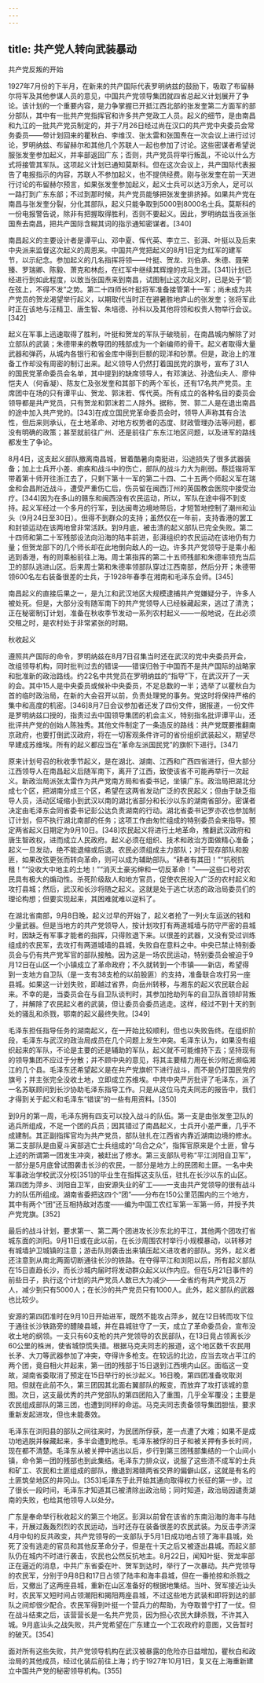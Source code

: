 ```yaml
---
---
---
```

title: 共产党人转向武装暴动
---







共产党反叛的开始

1927年7月份的下半月，在新来的共产国际代表罗明纳兹的鼓励下，吸取了布留赫尔将军及其他参谋人员的意见，中国共产党领导集团就四省总起义计划展开了争论。该计划的一个重要内容，是力争掌握已开抵江西北部的张发奎第二方面军的部分部队，其中有一批共产党指挥官和许多共产党政工人员。起义的细节，是由南昌和九江的一批共产党员制定的，并于7月26日经过尚在汉口的共产党中央委员会常务委员——带计划回来的瞿秋白、李维汉、张太雷和张国焘在一次会议上进行过讨论，罗明纳兹、布留赫尔和其他几个苏联人一起也参加了讨论。这些密谋者希望说服张发奎参加起义，并率部返回广东；否则，共产党员将举行叛乱，不论以什么方式将接管其军队。这项起义计划已通知莫斯科。但在这次会议上，共产国际代表报告了电报指示的内容，苏联人不参加起义，也不提供经费。刚与张发奎在前一天进行讨论的布留赫尔预言，如果张发奎参加起义，起义士兵可以达3万余人，足可以一路打到广东东部；不过到那时候，共产党员能够把张发奎排挤掉。如果共产党在南昌与张发奎分裂，分化其部队，起义只能争取到5000到8000名士兵。莫斯科的一份电报警告说，除非有把握取得胜利，否则不要起义。因此，罗明纳兹当夜派张国焘去南昌，把共产国际含糊其词的指示通知密谋者。[340]

南昌起义的主要设计者是谭平山、邓中夏、恽代英、李立三、彭湃、叶挺以及后来中央派来监督这次起义的周恩来。中国共产党把起义的8月1日定为红军的建军节，以示纪念。参加起义的几名指挥将领——叶挺、贺龙、刘伯承、朱德、聂荣臻、罗瑞卿、陈毅、萧克和林彪，在红军中继续其辉煌的戎马生涯。[341]计划已经进行到如此程度，以致当张国焘来到南昌，试图制止这次起义时，已是处于“箭在弦上，不得不发”之势。第二十四师长叶挺将军准备接管第十一军；尚未成为共产党员的贺龙渴望举行起义，以期取代当时正在避暑胜地庐山的张发奎；张将军此时正在该地与汪精卫、唐生智、朱培德、孙科以及其他将领和权贵人物举行会议。[342]

起义在军事上迅速取得了胜利，叶挺和贺龙的军队于破晓前，在南昌城内解除了对立部队的武装；朱德带来的教导团的残部成为一个新编师的骨干。起义者取得大量武器和弹药，从城内各银行和省金库中得到巨额的现洋和钞票。但是，政治上的准备工作却没有周密的制订出来。起义领导人仍然打着国民党的旗号，宣布了31人的国民党革命委员会名单，其中提到的缺席领导人，有邓演达、孙逸仙夫人、廖仲恺夫人（何香凝）、陈友仁及张发奎和其部下的两个军长，还有17名共产党员。主席团中在场的只有谭平山、贺龙、郭沫若、恽代英。所有成立的各种名目的委员会领导都是共产党员，只有贺龙和郭沫若二人除外。据称，贺、郭二人是在退出南昌的途中加入共产党的。[343]在成立国民党革命委员会时，领导人声称其有合法性，但后来则承认，在土地革命、对地方权势者的态度、财政管理办法等问题，都没有明确的政策；甚至就前往广州、还是前往广东东江地区问题，以及进军的路线都发生了争论。

8月4日，这支起义部队撤离南昌城，冒着酷暑向南挺进，沿途损失了很多武器装备；加上士兵开小差、痢疾和战斗中的伤亡，部队的战斗力大为削弱。蔡廷锴将军带着第十师开往浙江去了，只剩下第十一军的第二十四、二十五两个师起义军在瑞金和会昌附近战斗，遭受严重伤亡后，伤员留在闽西汀州的英国教会医院中接受治疗。[344]因为在多山的赣东和闽西没有农民运动，所以，军队在途中得不到支持。起义军经过一个多月的行军，到达闽粤边境地带后，才短暂地控制了潮州和汕头（9月24日至30日）。但得不到群众的支持；虽然仅在一年前，支持香港的罢工和封锁运动在该两地曾非常活跃。到9月底，被击溃的起义部队已完全失败。第二十四师和第二十军残部设法向沿海的陆丰前进，彭湃组织的农民运动在该地仍有力量；但贺龙部下的几个师长却在此地倒向敌人的一边。许多共产党领导于是乘小船逃到香港，有的则乘船前往上海。周士第指挥的第二十五师残部和朱德率领充当后卫的部队逃进山区。后来周士第和朱德率领部队穿过江西南部，然后分开；朱德带领600名左右装备很差的士兵，于1928年春季在湘南和毛泽东会师。[345]

南昌起义的直接后果之一，是九江和武汉地区大规模逮捕共产党嫌疑分子，许多人被处死。但是，大部分没有随军南下的共产党领导人已经躲藏起来，逃过了清洗；正在秘密制订计划，准备在秋收季节发动一系列农村起义——一般地说，在此必须交租之时，是农村处于非常紧张的时期。





秋收起义

遵照共产国际的命令，罗明纳兹在8月7日召集当时还在武汉的党中央委员开会，改组领导机构，同时批判过去的错误——错误归咎于中国而不是共产国际的战略家和批准新的政治路线。约22名中共党员在罗明纳兹的“指导”下，在武汉开了一天的会。其中15人是中央委员或候补中央委员，不足总数的一半；选举了以瞿秋白为首的临时政治局，在新的大会召开以前，负责处理党的事务。党这时将保持严格的集中和高度的机密。[346]8月7日会议参加者还发了四份文件，据报道，一份文件是罗明纳兹口授的，指责过去中国领导集团的机会主义，特别指名批评谭平山，还批评共产党的创始人陈独秀。其他文件制定了一条造反的路线：共产党既要推翻南京政府，也要打倒武汉政府，将在一切客观条件许可的省份组织武装起义，期望尽早建成苏维埃。所有的起义都应当在“革命左派国民党”的旗帜下进行。[347]

原来计划号召的秋收季节起义，是在湖北、湖南、江西和广西四省进行，但大部分江西领导人在南昌起义后随军南下，离开了江西，致使该省不可能再举行一次起义。新政治局派张太雷作为共产党南方局和省委书记，坐镇广东。政治局把湖北分成七个区，把湖南分成三个区，希望在这两省发动广泛的农民起义；但由于缺乏指导人员，活动区域缩小到武汉以南的湖北省部分和长沙以东的湖南省部分。密谋者决定由毛泽东会同省委书记彭公达负责湖南的行动。湖北省委书记罗亦农也参加制订计划，但不执行湖北南部的任务；这项工作由匆忙组成的特别委员会来指导。预定两省起义日期定为9月10日。[348]农民起义将进行土地革命，推翻武汉政府和唐生智政权，进而成立人民政府。起义必须在组织、技术和政治方面做精心准备；起义一旦发动，绝不能退缩或后退。农民必须组成主力部队；对于现存部队和股匪，如果改弦更张而转向革命，则可以成为辅助部队。“耕者有其田！”“抗税抗租！”“没收大中地主的土地！”“消灭土豪劣绅和一切反革命！”——这些口号对农民具有极大的煽动性。杀死阶级敌人和地方官员，促使农民投入广泛的农村起义和攻打县城；然后，武汉和长沙将随之起义。这就是处于逃亡状态的政治局委员们的理论构想；但要实现起来，其困难就难以逆料了。

在湖北省南部，9月8日晚，起义过早的开始了，起义者抢了一列火车运送的钱和少量武器。但是当地方的共产党领导人，按计划攻打有两道城墙与防守严密的县城时，因缺乏有军事才能者的指挥，只得败退下来。以很差的武器，又没有受过训练组成的农民军，去攻打有两道城墙的县城，失败自在意料之中。中央已禁止特别委员会与仍有共产党军官的部队接触。因为这是一场农民运动，特别委员会被迫于9月12日在山区一个小镇成立了革命政府；不久就转到一个市镇——新店，希望得到一支地方自卫队（是一支有38支枪的以前股匪）的支持，准备联合攻打另一座县城。如果这一计划失败，即越过省界，向岳州转移，与湘东的起义农民联合起来。不幸的是，当委员会在与自卫队谈判时，其参加抢劫列车的自卫队首领却背叛了，并解除了农民起义者的武装，但让委员会委员逃走。这样，经过不到十天的到处的骚乱和杀戮，鄂南的起义最终失败。[349]

毛泽东担任指导任务的湖南起义，在一开始比较顺利，但也以失败告终。在组织阶段，毛泽东与武汉的政治局成员在几个问题上发生冲突。毛泽东认为，如果没有组织起来的军队，不论是主要的还是辅助的军队，起义就不可能维持下去；坚持现有的领导集团不应过于分散；并不顾中央的意见，将其主要精力用在长沙附近濒临湘江的几个县。毛泽东还希望起义是在共产党旗帜下进行战斗，而不是仍打国民党的旗号；并主张完全没收土地，立即成立苏维埃。中共中央严厉批评了毛泽东，派了一名苏联顾问到长沙协助毛泽东指导工作。只是从这位马克夫同志的报告中，我们才得到关于起义和毛泽东“错误”的一些有用资料。[350]

到9月的第一周，毛泽东拥有四支可以投入战斗的队伍。第一支是由张发奎卫队的逃兵所组成，不足一个团的兵员；因其错过了南昌起义，士兵开小差严重，几乎不成建制。其正副指挥官均为共产党员，部队驻扎在江西省内靠近湖南边境的修水。第二支部队是由夏斗寅部逃亡士兵组成的“乌合之众”，指挥官原来是个土匪，曾与上述的所谓第一团发生冲突，被赶出了修水。第三支部队号称“平江浏阳自卫军”，一部分是5月底曾试图袭击长沙的农民，一部分是地方上的民团和土匪。一名中央军事政治学校武汉分校[351]的毕业生在指挥这支队伍，驻扎在长沙以东的山区。第四团为萍乡、浏阳自卫军，由安源失业的矿工——一支由共产党领导的很有战斗力的队伍所组成。湖南省委把这四个“团”——分布在150公里范围内的三个地方，其中有两个“团”还互相持敌对态度——编为中国工农红军第一军第一师，并授予共产党党旗。[352]

最后的战斗计划，要求第一、第二两个团进攻长沙东北的平江，其他两个团攻打省城东面的浏阳。9月11日或在此以前，在长沙周围农村举行小规模暴动，以转移对有城墙护卫城镇的注意；游击队则袭击出来镇压起义进攻者的部队。另外，起义者还注意到从南北两面切断通往长沙的铁路。在夺得平江和浏阳以后，所有起义部队在15日直趋长沙，而长沙城内届时将发动群众起义以作内应。但在5月21日事件的前些日子，执行这个计划的共产党员人数已大为减少——全省约有共产党员2万人，减少到只有5000人；在长沙的共产党员只有1000人。此外，起义部队的武器也比较少。

安源的第四团准时在9月10日开始进军，既然不能攻占萍乡，就在12日转而攻下位于通往长沙铁路旁的醴陵县城，并在县城驻守了一天，成立了革命委员会，宣布没收土地的纲领。一支只有60支枪的共产党领导的农民部队，在13日竟占领离长沙60公里的株洲，使省城惊慌失措。根据马克夫同志的报道，这个地区数千农民用长矛、大刀等武器参加了冲突，夺得许多枪支。在较远的北边，应当去攻占平江的两个团，竟自相火并起来，第一团的残部于15日退到江西境内山区。面临这一变故，湖南省委取消了预定在15日举行的长沙起义。16日晚，第四团准备攻取浏阳。但就在此前不久，第三团因其北面右翼部队的叛变，而放弃了攻打该城的意图。次日，这支最优秀的共产党部队的第四团陷入了重围，几乎全军覆没；主要是农民组成部队的第三团，也遭到同样的命运。马克夫同志责备领导集团胆怯，要求重新发起进攻，但也未能奏效。

毛泽东在浏阳县的部队之间往来时，为民团所俘获，差一点遭了大难；如果不是成功地逃脱并躲藏起来，多半会遭到枪杀。毛泽东被俘的日子和被关押有多长时间，现在都不清楚。毛泽东从被关押中逃出以后，步行到第三团残部集结的一个山间小镇，命令第一团的残部也到此集结。毛泽东力排众议，说服了这些溃不成军的士兵和矿工、农民和土匪组成的部队，撤退到湘赣两省交界的偏僻山区，这就是有名的土匪筑垒地区的井冈山。[353]毛泽东于此开始其通向取得权力长征的第一步。过了很长一段时间，毛泽东才知道其已被清除出政治局；同时知道，政治局因谴责湖南的失败，也给其他领导人以处分。

广东是奉命举行秋收起义的第三个地区。彭湃以前曾在该省的东南沿海的海丰与陆丰，开展过轰轰烈烈的农民运动，当时还存在装备很差的农民武装。为反击李济深4月中旬的反共政变，共产党领导的一支部队于5月1日成功地占领了海丰县城，处死了没有逃走的官员和其他反革命分子，但是在十天之后又被逐出县城。而起义部队仍在城内不时进行袭击，农民也公然反抗地主。8月22日，闻知叶挺、贺龙率部正在逼近的消息，中共广东省委在叶、贺军到达时，举行了一次暴动。共产党领导的农民军，分别于9月8日和17日占领了陆丰和海丰县城，但在一番抢掠和杀戮之后，又撤出了这两座县城，重新在山区准备好的根据地集结。当叶、贺军接近汕头时，农民军又短时间占领潮阳和揭阳两座县城，不过这些地方武装和即将到达的部队之间却很少配合。农民军得到叶挺一个营兵力的帮助，为夺取普宁打了一仗。但在战斗结束之后，该营营长是一名共产党员，因为担心农民大肆杀戮，不许其入城。9月底汕头之战失败，共产党希望在广东建立一个工农政府的意图，又告暂时的破灭。[354]

面对所有这些失败，共产党领导机构在武汉被暴露的危险亦日益增加，瞿秋白和政治局的其他成员，经过化装后前往上海；约于1927年10月1日，复又在上海重新建立中国共产党的秘密领导机构。[355]